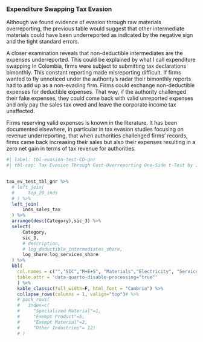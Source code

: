 ### Expenditure Swapping Tax Evasion

Although we found evidence of evasion through raw materials overreporting, the previous table would suggest that other intermediate materials could have been underreported as indicated by the negative sign and the tight standard errors. 

A closer examination reveals that non-deductible intermediates are the expenses underreported. This could be explained by what I call expenditure swapping In Colombia, firms were subject to submitting tax declarations bimonthly. This constant reporting made misreporting difficult. If firms wanted to fly unnoticed under the authority's radar their bimonthly reports had to add up as a non-evading firm. Firms could exchange non-deductible expenses for deductible expenses. That way, if the authority challenged their fake expenses, they could come back with valid unreported expenses and only pay the sales tax owed and leave the corporate income tax unaffected.

Firms reserving valid expenses is known in the literature. It has been documented elsewhere, in particular in tax evasion studies focusing on revenue underreporting, that when authorities challenged firms' records, firms came back increasing their sales but also their expenses resulting in a zero net gain in terms of tax revenue for authorities.


```r
#| label: tbl-evasion-test-CD-gnr
#| tbl-cap: Tax Evasion Through Cost-Overreporting One-Side t-Test by Industry in Colombia. Under the null hypothesis, there is no tax evasion. Values of the statistic were computed from @eq-ob-ev for different intermediate inputs. Standard errors shown in parethesis. Stars indicate significance level at the 1% (\\*\\*\\*), 5% (\\*\\*), and 10% (\\*).


tax_ev_test_tbl_gnr %>%
  # left_join(
  #     top_20_inds
  # ) %>%
  left_join(
      inds_sales_tax
  ) %>%
  arrange(desc(Category),sic_3) %>%
  select(
      Category,
      sic_3,
      # description,
      # log_deductible_intermediates_share,
      log_share:log_services_share
  ) %>%
  kbl(
    col.names = c("","SIC","M+E+S", "Materials","Electricity", "Services"),
    table.attr = 'data-quarto-disable-processing="true"'
    ) %>%
    kable_classic(full_width=F, html_font = "Cambria") %>%
    collapse_rows(columns = 1, valign="top")# %>%
    # pack_rows(
    #   index=c(
    #     "Specialized Material"=1,
    #     "Exempt Product"=5,
    #     "Exempt Material"=2,
    #     "Other Industries"= 12)
    # )

```

